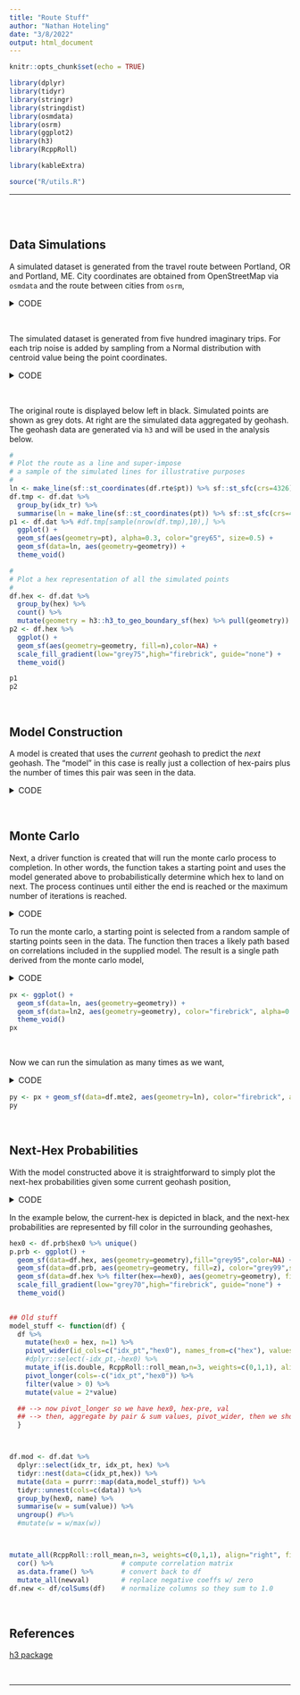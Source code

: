 ```yaml
---
title: "Route Stuff"
author: "Nathan Hoteling"
date: "3/8/2022"
output: html_document
---
```


```r
knitr::opts_chunk$set(echo = TRUE)

library(dplyr)
library(tidyr)
library(stringr)
library(stringdist)
library(osmdata)
library(osrm)
library(ggplot2)
library(h3)
library(RcppRoll)

library(kableExtra)

source("R/utils.R")
```

<hr>
<br>
<br>

## Data Simulations

A simulated dataset is generated from the travel route between Portland, OR and Portland, ME.  City coordinates are obtained from OpenStreetMap via `osmdata` and the route between cities from `osrm`,

<details>
<summary style="font-size:15px">CODE</summary>
```r

# Coords for  Portland, OR
pdx <- osmdata::getbb("Portland, OR", format_out="sf_polygon") 
pt_pdx <- pdx$multipolygon %>% sf::st_centroid()

# Coords for Portland, ME
ptm <- osmdata::getbb("Portland, ME", format_out="sf_polygon")
pt_ptm <- ptm$multipolygon %>% sf::st_centroid()

# Route from Portland to Portland
df.rte <- osrm::osrmRoute(src=pt_pdx, dst=pt_ptm) %>%
  mutate(pt = crd_to_points(lon,lat))
```
</details>

<br>

The simulated dataset is generated from five hundred imaginary trips.  For each trip noise is added by sampling from a Normal distribution with centroid value being the point coordinates.

<details>
<summary style="font-size:15px">CODE</summary>
```r
# Simulate some data
N <- 500
set.seed(1234)  # So random numbers are repeatable
d <- lapply(1:nrow(df.rte), function(i) {
  lon <- rnorm(N,df.rte$lon[i]) #+ rbinom(N,3,0.2)
  lat <- rnorm(N,df.rte$lat[i]) #+ rbinom(N,2,0.2)
  idx_tr <- 1:N
  idx_pt <- i
  data.frame(lon=lon, lat=lat,idx_tr=idx_tr, idx_pt=idx_pt)
})
df.dat <- do.call(rbind,d) %>% 
  mutate(pt = crd_to_points(lon,lat),
         hex = h3::geo_to_h3(c(lat,lon), res=3)) %>%
  arrange(idx_tr,idx_pt) 
```
</details>

<br>

The original route is displayed below left in black.  Simulated points are shown as grey dots.  At right are the simulated data aggregated by geohash.  The geohash data are generated via `h3` and will be used in the analysis below.


```r
#
# Plot the route as a line and super-impose
# a sample of the simulated lines for illustrative purposes
#
ln <- make_line(sf::st_coordinates(df.rte$pt)) %>% sf::st_sfc(crs=4326)
df.tmp <- df.dat %>% 
  group_by(idx_tr) %>% 
  summarise(ln = make_line(sf::st_coordinates(pt)) %>% sf::st_sfc(crs=4326))
p1 <- df.dat %>% #df.tmp[sample(nrow(df.tmp),10),] %>%
  ggplot() +
  geom_sf(aes(geometry=pt), alpha=0.3, color="grey65", size=0.5) +
  geom_sf(data=ln, aes(geometry=geometry)) +
  theme_void()

#
# Plot a hex representation of all the simulated points
#
df.hex <- df.dat %>% 
  group_by(hex) %>% 
  count() %>%
  mutate(geometry = h3::h3_to_geo_boundary_sf(hex) %>% pull(geometry)) #%>%
p2 <- df.hex %>% 
  ggplot() +
  geom_sf(aes(geometry=geometry, fill=n),color=NA) + 
  scale_fill_gradient(low="grey75",high="firebrick", guide="none") +
  theme_void()

```


```r
p1
p2
```

<br>

## Model Construction

A model is created that uses the _current_ geohash to predict the _next_ geohash.  The "model" in this case is really just a collection of hex-pairs plus the number of times this pair was seen in the data.  

<details>
<summary style="font-size:15px">CODE</summary>
```r
# Create hex pairs: hex to next-hex
model_stuff <- function(df) {
  df %>% rename(hex0=hex) %>%
    mutate(hex1 = lead(hex0, n=1), n=1)
}

# Build the correlation model
df.mod <- df.dat %>%
  dplyr::select(idx_tr, idx_pt, hex) %>%
  tidyr::nest(data=c(idx_pt,hex)) %>%
  mutate(data = purrr::map(data,model_stuff)) %>%
  unnest(cols=c(data)) %>%
  group_by(hex0,hex1) %>%
  summarise(w = sum(n)) %>%
  ungroup()
```
</details>

<br>

## Monte Carlo

Next, a driver function is created that will run the monte carlo process to completion.  In other words, the function takes a starting point and uses the model generated above to probabilistically determine which hex to land on next.  The process continues until either the end is reached or the maximum number of iterations is reached.

<details>
<summary style="font-size:15px">CODE</summary>
```r

# Pick the next hex based on the present hex
random_picker <- function(hex, df.model) {
  df <- df.model %>% filter(hex0==hex) #%>% mutate(z=w/sum(w))
  df$z <- df$w/sum(df$w)
  if (nrow(df) > 0) {
    hx <- sample(df$hex1, 1, prob=df$z)
  } else {hx <- NA}
}

# Get all the possible start points
start_points <- df.dat %>%
  filter(idx_pt == 1) %>%
  group_by(hex) %>%
  count() 
start_points$r <- start_points$n/sum(start_points$n)


# Monte Carlo function
my_monte_carlo <- function(start, max_iter, df.model) {
  d <- list()
  d[[1]] <- start
  for (i in 2:max_iter) {
    hex_new <- d[[i-1]]
    d[[i]] <- random_picker(hex_new, df.model)
    if (is.na(d[[i]])) {break}
  }
  M <- length(d)
  data.frame(idx=1:M, hex=unlist(d)) %>%
    filter(!is.na(hex)) %>%
    mutate(geometry = h3::h3_to_geo_boundary_sf(hex) %>% pull(geometry),
           pt = sf::st_centroid(geometry))
}
```
</details>

To run the monte carlo, a starting point is selected from a random sample of starting points seen in the data. The function then traces a likely path based on correlations included in the supplied model. The result is a single path derived from the monte carlo model,

<details>
<summary style="font-size:15px">CODE</summary>
```r
# Get a random start point
fstart <- sample(start_points$hex, 1, prob=start_points$r) 
df.mte <- my_monte_carlo(fstart, max_iter=30, df.mod)
ln2 <- df.mte %>% pull(pt) %>% sf::st_coordinates() %>% make_line() %>% sf::st_sfc(crs=4326)
```
</details>

```r
px <- ggplot() +
  geom_sf(data=ln, aes(geometry=geometry)) +
  geom_sf(data=ln2, aes(geometry=geometry), color="firebrick", alpha=0.5, size=0.5) +
  theme_void() 
px
```

<br>

Now we can run the simulation as many times as we want,

<details>
<summary style="font-size:15px">CODE</summary>
```r
N <- 10
fstart <- sample(start_points$hex, N, prob=start_points$r) 
dd <- lapply(1:N, function(i) {
  my_monte_carlo(fstart[i], max_iter=30, df.mod) %>% mutate(nn = i)
})
df.mte2 <- do.call(rbind,dd) %>%
  group_by(nn) %>%
  summarise(ln = sf::st_coordinates(pt) %>% make_line() %>% sf::st_sfc(crs=4326))
```
</details>

```r
py <- px + geom_sf(data=df.mte2, aes(geometry=ln), color="firebrick", alpha=0.3, size=0.5)
py
```

<br>


## Next-Hex Probabilities

With the model constructed above it is straightforward to simply plot the next-hex probabilities given some current geohash position, 

<details>
<summary style="font-size:15px">CODE</summary>
```r
set.seed(1234)
fstart <- sample(start_points$hex, 1, prob=start_points$r) 
dfx <- df.mod %>% filter(hex0==fstart) 
dfx$z <- dfx$w/sum(dfx$w)

df.prb <- dfx %>%
  mutate(geometry = h3::h3_to_geo_boundary_sf(hex1) %>% pull(geometry))
```
</details>

In the example below, the current-hex is depicted in black, and the next-hex probabilities are represented by fill color in the surrounding geohashes,

```r
hex0 <- df.prb$hex0 %>% unique()
p.prb <- ggplot() +
  geom_sf(data=df.hex, aes(geometry=geometry),fill="grey95",color=NA) +
  geom_sf(data=df.prb, aes(geometry=geometry, fill=z), color="grey99",size=0.1) +
  geom_sf(data=df.hex %>% filter(hex==hex0), aes(geometry=geometry), fill="grey10") +
  scale_fill_gradient(low="grey70",high="firebrick", guide="none") +
  theme_void()
  
```







```r
## Old stuff
model_stuff <- function(df) {
  df %>% 
    mutate(hex0 = hex, n=1) %>%
    pivot_wider(id_cols=c("idx_pt","hex0"), names_from=c("hex"), values_from=c("n"), values_fill=0) %>%
    #dplyr::select(-idx_pt,-hex0) %>%
    mutate_if(is.double, RcppRoll::roll_mean,n=3, weights=c(0,1,1), align="right", fill=0) %>%
    pivot_longer(cols=-c("idx_pt","hex0")) %>% 
    filter(value > 0) %>%
    mutate(value = 2*value)

  ## --> now pivot_longer so we have hex0, hex-pre, val
  ## --> then, aggregate by pair & sum values, pivot_wider, then we should be ready to fit the data
  }



df.mod <- df.dat %>%
  dplyr::select(idx_tr, idx_pt, hex) %>%
  tidyr::nest(data=c(idx_pt,hex)) %>%
  mutate(data = purrr::map(data,model_stuff)) %>%
  tidyr::unnest(cols=c(data)) %>%
  group_by(hex0, name) %>%
  summarise(w = sum(value)) %>%
  ungroup() #%>%
  #mutate(w = w/max(w))



mutate_all(RcppRoll::roll_mean,n=3, weights=c(0,1,1), align="right", fill=0) %>%
  cor() %>%                 # compute correlation matrix
  as.data.frame() %>%       # convert back to df
  mutate_all(newval)        # replace negative coeffs w/ zero
df.new <- df/colSums(df)    # normalize columns so they sum to 1.0
```

<br>

## References

[h3 package](https://crazycapivara.github.io/h3-r/articles/h3.html)

<br>
<hr>
<br>
<br>
